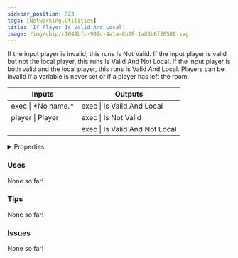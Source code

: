 ```yaml
---
sidebar_position: 323
tags: [Networking,Utilities]
title: 'If Player Is Valid And Local'
image: /img/chip/c1049bfc-902d-4a1a-8b28-1a80b6f26588.svg
---
```


If the input player is invalid, this runs Is Not Valid. If the input player is valid but not the local player, this runs Is Valid And Not Local. If the input player is both valid and the local player, this runs Is Valid And Local. Players can be invalid if a variable is never set or if a player has left the room.



<IChip uuid="c1049bfc-902d-4a1a-8b28-1a80b6f26588"/>

<table><thead><tr><th>Inputs</th><th>Outputs</th></tr></thead><tbody><tr><td>exec | *No name.*</td><td>exec | Is Valid And Local</td></tr><tr><td>player | Player</td><td>exec | Is Not Valid</td></tr><tr><td /><td>exec | Is Valid And Not Local</td></tr></tbody></table>

<details>
  <summary>Properties</summary>
  <div>
    <div>
    <table>
      <tbody>
        <tr>
          <td>Is beta required?</td>
          <td>No</td>
        </tr>
        <tr>
          <td>Is chip a trolling risk?</td>
          <td>No</td>
        </tr>
        <tr>
          <td>Is chip a role assignment risk?</td>
          <td>No</td>
        </tr>
        <tr>
          <td>Chip UUID</td>
          <td>c1049bfc-902d-4a1a-8b28-1a80b6f26588</td>
        </tr>
        <tr>
          <td>Room availability</td>
          <td>Available everywhere</td>
        </tr>
      </tbody>
    </table>
    </div>
  </div>
</details>

### Uses

None so far!

### Tips

None so far!

### Issues

None so far!